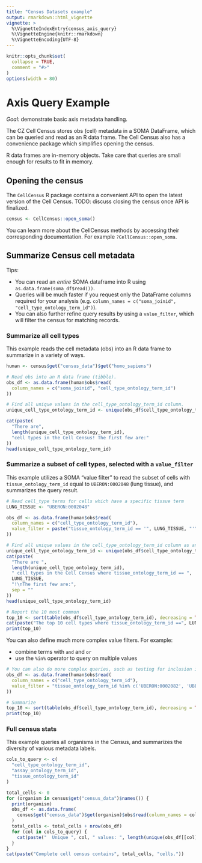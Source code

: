```yaml
---
title: "Census Datasets example"
output: rmarkdown::html_vignette
vignette: >
  %\VignetteIndexEntry{census_axis_query}
  %\VignetteEngine{knitr::rmarkdown}
  %\VignetteEncoding{UTF-8}
---
```


```r
knitr::opts_chunk$set(
  collapse = TRUE,
  comment = "#>"
)
options(width = 80)
```

<!--
THIS VIGNETTE IS BASED ON:
https://github.com/chanzuckerberg/cell-census/blob/main/api/python/notebooks/api_demo/census_axis_query.ipynb
-->

# Axis Query Example

*Goal:* demonstrate basic axis metadata handling.

The CZ Cell Census stores obs (cell) metadata in a SOMA DataFrame, which can be queried and read as an R data frame. The Cell Census also has a convenience package which simplifies opening the census.

R data frames are in-memory objects. Take care that queries are small enough for results to fit in memory.

## Opening the census

The `CellCensus` R package contains a convenient API to open the latest version of the Cell Census. TODO: discuss closing the census once API is finalized.

```r
census <- CellCensus::open_soma()
```

You can learn more about the CellCensus methods by accessing their corresponding documentation. For example `?CellCensus::open_soma`.

## Summarize Census cell metadata

Tips:

* You can read an *entire* SOMA dataframe into R using `as.data.frame(soma_df$read())`.
* Queries will be much faster if you request only the DataFrame columns required for your analysis (e.g. `column_names = c("soma_joinid", "cell_type_ontology_term_id")`).
* You can also further refine query results by using a `value_filter`, which will filter the census for matching records.

### Summarize all cell types

This example reads the cell metadata (obs) into an R data frame to summarize in a variety of ways.

```r
human <- census$get("census_data")$get("homo_sapiens")

# Read obs into an R data frame (tibble).
obs_df <- as.data.frame(human$obs$read(
  column_names = c("soma_joinid", "cell_type_ontology_term_id")
))

# Find all unique values in the cell_type_ontology_term_id column.
unique_cell_type_ontology_term_id <- unique(obs_df$cell_type_ontology_term_id)

cat(paste(
  "There are",
  length(unique_cell_type_ontology_term_id),
  "cell types in the Cell Census! The first few are:"
))
head(unique_cell_type_ontology_term_id)
```

### Summarize a subset of cell types, selected with a `value_filter`

This example utilizes a SOMA "value filter" to read the subset of cells with `tissue_ontology_term_id` equal to `UBERON:0002048` (lung tissue), and summarizes the query result.

```r
# Read cell_type terms for cells which have a specific tissue term
LUNG_TISSUE <- "UBERON:0002048"

obs_df <- as.data.frame(human$obs$read(
  column_names = c("cell_type_ontology_term_id"),
  value_filter = paste("tissue_ontology_term_id == '", LUNG_TISSUE, "'", sep = "")
))

# Find all unique values in the cell_type_ontology_term_id column as an R data frame.
unique_cell_type_ontology_term_id <- unique(obs_df$cell_type_ontology_term_id)
cat(paste(
  "There are ",
  length(unique_cell_type_ontology_term_id),
  " cell types in the Cell Census where tissue_ontology_term_id == ",
  LUNG_TISSUE,
  "!\nThe first few are:",
  sep = ""
))
head(unique_cell_type_ontology_term_id)

# Report the 10 most common
top_10 <- sort(table(obs_df$cell_type_ontology_term_id), decreasing = TRUE)[1:10]
cat(paste("The top 10 cell types where tissue_ontology_term_id ==", LUNG_TISSUE))
print(top_10)
```

You can also define much more complex value filters. For example:

* combine terms with `and` and `or`
* use the `%in%` operator to query on multiple values

```r
# You can also do more complex queries, such as testing for inclusion in a list of values
obs_df <- as.data.frame(human$obs$read(
  column_names = c("cell_type_ontology_term_id"),
  value_filter = "tissue_ontology_term_id %in% c('UBERON:0002082', 'UBERON:OOO2084', 'UBERON:0002080')"
))

# Summarize
top_10 <- sort(table(obs_df$cell_type_ontology_term_id), decreasing = TRUE)[1:10]
print(top_10)
```

### Full census stats

This example queries all organisms in the Census, and summarizes the diversity of various metadata labels.

```r
cols_to_query <- c(
  "cell_type_ontology_term_id",
  "assay_ontology_term_id",
  "tissue_ontology_term_id"
)

total_cells <- 0
for (organism in census$get("census_data")$names()) {
  print(organism)
  obs_df <- as.data.frame(
    census$get("census_data")$get(organism)$obs$read(column_names = cols_to_query)
  )
  total_cells <- total_cells + nrow(obs_df)
  for (col in cols_to_query) {
    cat(paste("  Unique ", col, " values: ", length(unique(obs_df[[col]])), "\n", sep = ""))
  }
}
cat(paste("Complete cell census contains", total_cells, "cells."))
```

<!-- TODO: close census -->

